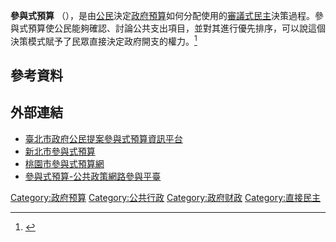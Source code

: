 '''參與式預算''' （{{lang-en|Participatory budgeting}}），是由[[公民|公民]]決定[[政府預算|政府預算]]如何分配使用的[[審議式民主|審議式民主]]決策過程。參與式預算使公民能夠確認、討論公共支出項目，並對其進行優先排序，可以說這個決策模式賦予了民眾直接決定政府開支的權力。<ref>{{Cite web|url=https://theconversation.com/the-citizen-budgets-of-africa-make-governments-more-transparent-58275|first=Usman W.|last=Chohan|title=The 'citizen budgets' of Africa make governments more transparent|website=The Conversation|date=2016-04-20|access-date=2016-10-29|archive-date=2021-01-24|archive-url=https://web.archive.org/web/20210124182322/https://theconversation.com/the-citizen-budgets-of-africa-make-governments-more-transparent-58275|dead-url=no}}</ref>

==參考資料==
<references/>

==外部連結==
*[https://pb.taipei/ 臺北市政府公民提案參與式預算資訊平台] {{Wayback|url=https://pb.taipei/ |date=20180901083723 }}
*[https://www.pb.ntpc.gov.tw/ 新北市參與式預算] {{Wayback|url=https://www.pb.ntpc.gov.tw/ |date=20201117041140 }}
*[https://www.tycg.gov.tw/budget/ 桃園市參與式預算網] {{Wayback|url=https://www.tycg.gov.tw/budget/ |date=20210511065223 }}
*[https://beta.join.gov.tw/pb/ 參與式預算-公共政策網路參與平臺]


{{gov-stub}}

[[Category:政府预算|Category:政府预算]]
[[Category:公共行政|Category:公共行政]]
[[Category:政府财政|Category:政府财政]]
[[Category:直接民主|Category:直接民主]]